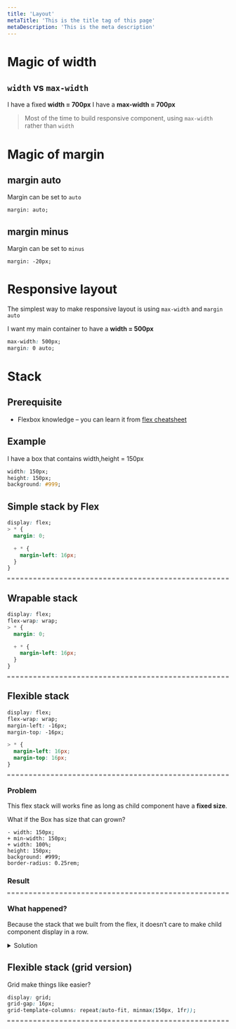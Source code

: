 ```yaml
---
title: 'Layout'
metaTitle: 'This is the title tag of this page'
metaDescription: 'This is the meta description'
---
```


# Magic of width

## `width` vs `max-width`

<Card>
  <LayoutBox style="width: 700px; margin-bottom: 1rem;">
    I have a fixed <b>width = 700px</b>
  </LayoutBox>
  <LayoutBox style="max-width: 700px;">
    I have a <b>max-width = 700px</b>
  </LayoutBox>
</Card>

> Most of the time to build responsive component, using `max-width` rather than `width`

# Magic of margin

## margin auto

Margin can be set to `auto`

```
margin: auto;
```

## margin minus

Margin can be set to `minus`

```
margin: -20px;
```

# Responsive layout

The simplest way to make responsive layout is using `max-width` and `margin auto`

<Card>
  <LayoutBox style="max-width: 500px; margin: 0 auto;">
    I want my main container to have a <b>width = 500px</b>
  </LayoutBox>
</Card>

```css
max-width: 500px;
margin: 0 auto;
```

# Stack

## Prerequisite

- Flexbox knowledge – you can learn it from [flex cheatsheet](https://yoksel.github.io/flex-cheatsheet/)

## Example

I have a box that contains width,height = 150px

```css
width: 150px;
height: 150px;
background: #999;
```

<Card>
  <BoxTemplate />
</Card>

## Simple stack by Flex

```css
display: flex;
> * {
  margin: 0;

  + * {
    margin-left: 16px;
  }
}
```

<Card>
  <div style="border: 2px dashed #999;">
    <SimpleStack>
      <BoxTemplate />
      <BoxTemplate />
      <BoxTemplate />
      <BoxTemplate />
    </SimpleStack>
  </div>
</Card>

## Wrapable stack

```css
display: flex;
flex-wrap: wrap;
> * {
  margin: 0;

  + * {
    margin-left: 16px;
  }
}
```

<Card>
  <div style="border: 2px dashed #999;">
    <WrapableStack>
      <BoxTemplate />
      <BoxTemplate />
      <BoxTemplate />
      <BoxTemplate />
    </WrapableStack>
  </div>
</Card>

## Flexible stack

```css
display: flex;
flex-wrap: wrap;
margin-left: -16px;
margin-top: -16px;

> * {
  margin-left: 16px;
  margin-top: 16px;
}
```

<Card>
  <div style="border: 2px dashed #999;">
    <Stack>
      <BoxTemplate />
      <BoxTemplate />
      <BoxTemplate />
      <BoxTemplate />
    </Stack>
  </div>
</Card>

### Problem

This flex stack will works fine as long as child component have a **fixed size**.

What if the Box has size that can grown?

```
- width: 150px;
+ min-width: 150px;
+ width: 100%;
height: 150px;
background: #999;
border-radius: 0.25rem;
```

### Result

<Card>
  <div style="border: 2px dashed #999;">
    <Stack>
      <BoxAutoWideTemplate />
      <BoxAutoWideTemplate />
      <BoxAutoWideTemplate />
      <BoxAutoWideTemplate />
    </Stack>
  </div>
</Card>

### What happened?

Because the stack that we built from the flex, it doesn’t care to make child component display in a row.

<details>
  <summary>Solution</summary>
  Using Grid layout!
</details>

## Flexible stack (grid version)

Grid make things like easier?

```css
display: grid;
grid-gap: 16px;
grid-template-columns: repeat(auto-fit, minmax(150px, 1fr));
```

<Card>
  <div style="border: 2px dashed #999;">
    <GridStack>
      <BoxAutoWideTemplate />
      <BoxAutoWideTemplate />
      <BoxAutoWideTemplate />
      <BoxAutoWideTemplate />
    </GridStack>
  </div>
</Card>
